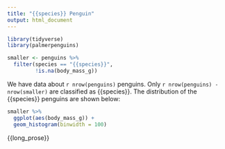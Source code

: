 ```yaml
---
title: "{{species}} Penguin"
output: html_document
---
```


```r
library(tidyverse)
library(palmerpenguins)

smaller <- penguins %>% 
  filter(species == "{{species}}", 
         !is.na(body_mass_g))
```
We have data about `r nrow(penguins)` penguins. Only `r nrow(penguins) - nrow(smaller)` are classified as {{species}}. The distribution of the {{species}} penguins are shown below:

```r
smaller %>% 
  ggplot(aes(body_mass_g)) + 
  geom_histogram(binwidth = 100)
```

{{long_prose}}

